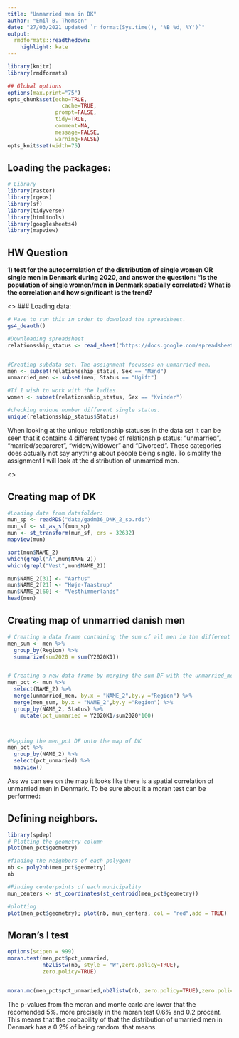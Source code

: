---
title: "Unmarried men in DK"
author: "Emil B. Thomsen"
date: "27/03/2021 updated `r format(Sys.time(), '%B %d, %Y')`"
output:
  rmdformats::readthedown:
    highlight: kate
---

```{r setup, include=FALSE}
library(knitr)
library(rmdformats)

## Global options
options(max.print="75")
opts_chunk$set(echo=TRUE,
	             cache=TRUE,
               prompt=FALSE,
               tidy=TRUE,
               comment=NA,
               message=FALSE,
               warning=FALSE)
opts_knit$set(width=75)
```


## Loading the packages:
```{r}
# Library 
library(raster)
library(rgeos)
library(sf)
library(tidyverse)
library(htmltools)
library(googlesheets4)
library(mapview)
```

## HW Question

__1) test for the autocorrelation of the distribution of single women OR single men in Denmark during 2020, and answer the question: "Is the population of single women/men in Denmark spatially correlated? What is the correlation and how significant is the trend?__

<\br>
### Loading data:

```{r}
# Have to run this in order to download the spreadsheet.
gs4_deauth()

#Downloading spreadsheet
relationsship_status <- read_sheet("https://docs.google.com/spreadsheets/d/1xcrd07gV3Sm0fuzSIWu2Op36oDBmvvrlHU9uNz49kuU/edit#gid=0")


#Creating subdata set. The assignment focusses on unmarried men.
men <- subset(relationsship_status, Sex == "Mænd")
unmarried_men <- subset(men, Status == "Ugift")

#If I wish to work with the ladies.
women <- subset(relationsship_status, Sex == "Kvinder")

#checking unique number different single status.
unique(relationsship_status$Status)
```
When looking at the unique relationship statuses in the data set it can be seen that it contains 4 different types of relationship status: "unmarried", "married/separeret", "widow/widower" and "Divorced". These categories does actually not say anything about people being single. To simplify the assignment I will look at the distribution of unmarried men.

<\br>

## Creating map of DK

```{r}
#Loading data from datafolder:
mun_sp <- readRDS("data/gadm36_DNK_2_sp.rds")
mun_sf <- st_as_sf(mun_sp)
mun <- st_transform(mun_sf, crs = 32632)
mapview(mun)

sort(mun$NAME_2)
which(grepl("Å",mun$NAME_2))
which(grepl("Vest",mun$NAME_2))

mun$NAME_2[31] <- "Aarhus"
mun$NAME_2[21] <- "Høje-Taastrup"
mun$NAME_2[60] <- "Vesthimmerlands"
head(mun)
```

## Creating map of unmarried danish men

```{r}
# Creating a data frame containing the sum of all men in the different municipalities, that means the sum of men who are "Ugift", "Gift/separeret", "Enke/enkemand" or "Fraskilt".
men_sum <- men %>% 
  group_by(Region) %>% 
  summarize(sum2020 = sum(Y2020K1))


# Creating a new data frame by merging the sum DF with the unmarried_men DF. Then adding a column in the new DF with the unmarried percentage of men.
men_pct <- mun %>% 
  select(NAME_2) %>% 
  merge(unmarried_men, by.x = "NAME_2",by.y ="Region") %>% 
  merge(men_sum, by.x = "NAME_2",by.y ="Region") %>% 
  group_by(NAME_2, Status) %>% 
    mutate(pct_unmaried = Y2020K1/sum2020*100)



#Mapping the men_pct DF onto the map of DK
men_pct %>% 
  group_by(NAME_2) %>% 
  select(pct_unmaried) %>% 
  mapview()

```
Ass we can see on the map it looks like there is a spatial correlation of unmarried men in Denmark. To be sure about it a moran test can be performed:


## Defining neighbors.

```{r}
library(spdep)
# Plotting the geometry column
plot(men_pct$geometry)

#finding the neighbors of each polygon:
nb <- poly2nb(men_pct$geometry)
nb

#Finding centerpoints of each municipality
mun_centers <- st_coordinates(st_centroid(men_pct$geometry))

#plotting
plot(men_pct$geometry); plot(nb, mun_centers, col = "red",add = TRUE)

```

## Moran's I test

```{r}
options(scipen = 999)
moran.test(men_pct$pct_unmaried, 
           nb2listw(nb, style = "W",zero.policy=TRUE),
           zero.policy=TRUE)


moran.mc(men_pct$pct_unmaried,nb2listw(nb, zero.policy=TRUE),zero.policy=TRUE, nsim = 999)

```
The p-values from the moran and monte carlo are lower that the recomended 5%. more precisely in the moran test 0.6% and 0.2 procent. This means that the probability of that the distribution of umarried men in Denmark has a 0.2% of being random. that means. 

